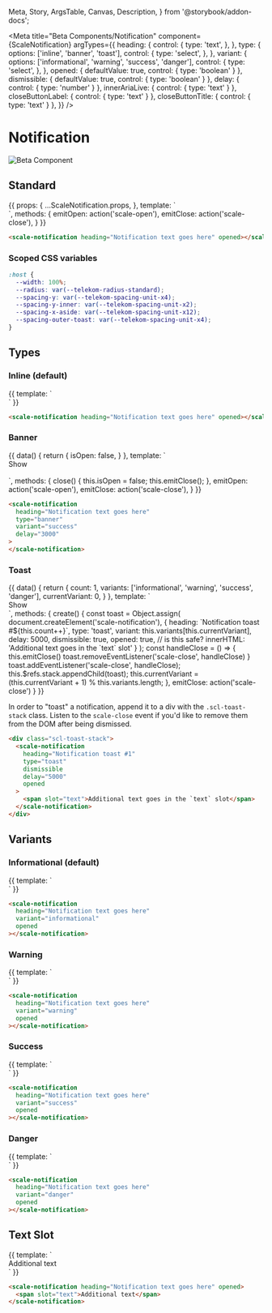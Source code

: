   Meta,
  Story,
  ArgsTable,
  Canvas,
  Description,
} from '@storybook/addon-docs';

<!-- TODO events -->

<Meta
  title="Beta Components/Notification"
  component={ScaleNotification}
  argTypes={{
    heading: {
      control: {
        type: 'text',
      },
    },
    type: {
      options: ['inline', 'banner', 'toast'],
      control: {
        type: 'select',
      },
    },
    variant: {
      options: ['informational', 'warning', 'success', 'danger'],
      control: {
        type: 'select',
      },
    },
    opened: {
      defaultValue: true,
      control: {
        type: 'boolean'
      }
    },
    dismissible: {
      defaultValue: true,
      control: {
        type: 'boolean'
      }
    },
    delay: {
      control: {
        type: 'number'
      }
    },
    innerAriaLive: {
      control: {
        type: 'text'
      }
    },
    closeButtonLabel: {
      control: {
        type: 'text'
      }
    },
    closeButtonTitle: {
      control: {
        type: 'text'
      }
    },
  }}
/>

<div
  style={{
    display: 'inline-flex',
    alignItems: 'center',
    justifyContent: 'space-between',
    width: '100%',
  }}
>
  <h1>Notification</h1>
  <img src="assets/beta.png" alt="Beta Component" />
</div>

## Standard

<Canvas withSource="none">
  <Story
    name="Standard"
    args={{
      heading: 'Notification heading goes here'
    }}
  >
    {{
      props: {
        ...ScaleNotification.props,
      },
      template: `
        <div>
          <scale-notification
            :heading="heading"
            :type="type"
            :variant="variant"
            :opened="opened"
            :dismissible="dismissible"
            :delay="delay"
            :inner-aria-live="innerAriaLive"
            :close-button-label="closeButtonLabel"
            :close-button-title="closeButtonTitle"
            @scale-open="emitOpen"
            @scale-close="emitClose"
          ></scale-notification>
        </div>
      `,
      methods: {
        emitOpen: action('scale-open'),
        emitClose: action('scale-close'),
      }
    }}
  </Story>
</Canvas>

<ArgsTable story="Standard" />

```html
<scale-notification heading="Notification text goes here" opened></scale-notification>
```

### Scoped CSS variables

```css
:host {
  --width: 100%;
  --radius: var(--telekom-radius-standard);
  --spacing-y: var(--telekom-spacing-unit-x4);
  --spacing-y-inner: var(--telekom-spacing-unit-x2);
  --spacing-x-aside: var(--telekom-spacing-unit-x12);
  --spacing-outer-toast: var(--telekom-spacing-unit-x4);
}
```

## Types

### Inline (default)

<Canvas withSource="none">
  <Story name="Inline">
    {{
      template: `
        <div>
          <scale-notification
            heading="Notification heading goes here"
            opened
          ></scale-notification>
        </div>
      `
    }}
  </Story>
</Canvas>

```html
<scale-notification heading="Notification text goes here" opened></scale-notification>
```

### Banner

<Canvas withSource="none">
  <Story name="Banner">
    {{
      data() {
        return {
          isOpen: false,
        }
      },
      template: `
        <div>
          <scale-button variant="secondary" @click="isOpen = true">Show</scale-button>
          <div style="margin-top: 1rem">
            <scale-notification
              heading="Notification heading goes here"
              type="banner"
              variant="success"
              :opened="isOpen"
              delay="3000"
              @scale-open="emitOpen"
              @scale-close="close"
            ></scale-notification>
          </div>
        </div>
      `,
      methods: {
        close() {
          this.isOpen = false;
          this.emitClose();
        },
        emitOpen: action('scale-open'),
        emitClose: action('scale-close'),
      }
    }}
  </Story>
</Canvas>

```html
<scale-notification
  heading="Notification text goes here"
  type="banner"
  variant="success"
  delay="3000"
>
</scale-notification>
```

### Toast

<Canvas withSource="none">
  <Story name="Toast">
    {{
      data() {
        return {
          count: 1,
          variants: ['informational', 'warning', 'success', 'danger'],
          currentVariant: 0,
        }
      },
      template: `
        <div>
          <div ref="stack" class="scl-toast-stack"></div>
          <scale-button variant="secondary" @click="create">Show</scale-button>
        </div>
      `,
      methods: {
        create() {
          const toast = Object.assign(
            document.createElement('scale-notification'),
            {
              heading: `Notification toast #${this.count++}`, 
              type: 'toast',
              variant: this.variants[this.currentVariant],
              delay: 5000,
              dismissible: true,
              opened: true,
              // is this safe?
              innerHTML: '<span slot="text">Additional text goes in the `text` slot</span>'
            }
          );
          const handleClose = () => {
            this.emitClose()
            toast.removeEventListener('scale-close', handleClose)
          }
          toast.addEventListener('scale-close', handleClose);
          this.$refs.stack.appendChild(toast);
          this.currentVariant = (this.currentVariant + 1) % this.variants.length;
        },
        emitClose: action('scale-close')
      }
    }}
  </Story>
</Canvas>

In order to "toast" a notification, append it to a div with the `.scl-toast-stack` class. Listen to the `scale-close` event if you'd like to remove them from the DOM after being dismissed.

```html
<div class="scl-toast-stack">
  <scale-notification
    heading="Notification toast #1"
    type="toast"
    dismissible
    delay="5000"
    opened
  >
    <span slot="text">Additional text goes in the `text` slot</span>
  </scale-notification>
</div>
```

## Variants

### Informational (default)

<Canvas withSource="none">
  <Story name="Informational">
    {{
      template: `
        <div>
          <scale-notification
            heading="Notification heading goes here"
            variant="informational"
            opened
          ></scale-notification>
        </div>
      `
    }}
  </Story>
</Canvas>

```html
<scale-notification
  heading="Notification text goes here"
  variant="informational"
  opened
></scale-notification>
```

### Warning

<Canvas withSource="none">
  <Story name="Warning">
    {{
      template: `
        <div>
          <scale-notification
            heading="Notification heading goes here"
            variant="warning"
            opened
          ></scale-notification>
        </div>
      `
    }}
  </Story>
</Canvas>

```html
<scale-notification
  heading="Notification text goes here"
  variant="warning"
  opened
></scale-notification>
```

### Success

<Canvas withSource="none">
  <Story name="Success">
    {{
      template: `
        <div>
          <scale-notification
            heading="Notification heading goes here"
            variant="success"
            opened
          ></scale-notification>
        </div>
      `
    }}
  </Story>
</Canvas>

```html
<scale-notification
  heading="Notification text goes here"
  variant="success"
  opened
></scale-notification>
```

### Danger

<Canvas withSource="none">
  <Story name="Danger">
    {{
      template: `
        <div>
          <scale-notification
            heading="Notification heading goes here"
            variant="danger"
            opened
          ></scale-notification>
        </div>
      `
    }}
  </Story>
</Canvas>

```html
<scale-notification
  heading="Notification text goes here"
  variant="danger"
  opened
></scale-notification>
```

## Text Slot

<Canvas withSource="none">
  <Story name="Text Slot">
    {{
      template: `
        <div>
          <scale-notification
            heading="Notification heading goes here"
            opened
          >
            <span slot="text">Additional text</span>
          </scale-notification>
        </div>
      `
    }}
  </Story>
</Canvas>

```html
<scale-notification heading="Notification text goes here" opened>
  <span slot="text">Additional text</span>
</scale-notification>
```
